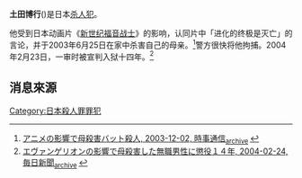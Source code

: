 '''土田博行'''({{lang|ja|つちだ ひろゆき}})是日本[[杀手|杀人犯]]。

他受到日本动画片《[[新世纪福音战士|新世纪福音战士]]》的影响，认同片中「进化的终极是灭亡」的言论，并于2003年6月25日在家中杀害自己的母亲。<ref>[https://web.archive.org/web/20031203120540/http://headlines.yahoo.co.jp/hl?a=20031202-00000490-jij-soci アニメの影響で母殺害バット殺人, 2003-12-02, 時事通信]<sub>[http://hobby4.2ch.net/test/read.cgi/occult/1070469191/ archive] {{Wayback|url=http://hobby4.2ch.net/test/read.cgi/occult/1070469191/ |date=20160304100944 }}</sub></ref>警方很快将他拘捕。2004年2月23日，一审时被宣判入狱十四年。<ref>[http://www.mainichi.co.jp/news/selection/20040224k0000m040041000c.html エヴァンゲリオンの影響で母殺害した無職男性に懲役１４年, 2004-02-24, 毎日新聞]{{dead link|date=2017年12月 |bot=InternetArchiveBot |fix-attempted=yes }}<sub>[http://news5.2ch.net/test/read.cgi/newsplus/1077536549/ archive] {{Wayback|url=http://news5.2ch.net/test/read.cgi/newsplus/1077536549/ |date=20160304080435 }}</sub></ref>

== 消息來源 ==
<references/>
{{Crime-stub}}
{{DEFAULTSORT:Tsuchida Hiroyuki}}
[[Category:日本殺人罪罪犯|Category:日本殺人罪罪犯]]